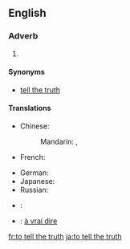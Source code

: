==English==

===Adverb===
{{infl|en|adverb|head=to [[tell]] [[the]] [[truth]]}}

# {{idiom}} {{non-gloss definition|An attestation to the truthfulness and frankness of an associated statement}}

====Synonyms====
* {{sense|attestation}} [[tell the truth]]

====Translations====
{{trans-top|attestation of truthfulness and frankness}}
* Chinese:
*: Mandarin: {{t|zh|老實說|sc=Hani}},  {{t|zh|老实说|tr=lǎoshishuō|sc=Hani}}
* French: {{t|fr|à vrai dire}}
{{trans-mid}}
* German: {{t|de|um die Wahrheit zu sagen}}
* Japanese: {{t|ja|実を言えば|tr=じつをいえば, jitsu-o ieba|sc=Jpan}}
* Russian: {{t|ru|по правде говоря|tr=po právde govorjá|sc=Cyrl}}
{{trans-bottom}}

{{checktrans-top}}
* {{ttbc|Esperanto}}: {{t-|eo|verdire|xs=Esperanto}}
{{trans-mid}}
* {{ttbc|French}}: [[à vrai dire]]
{{trans-bottom}}

[[fr:to tell the truth]]
[[ja:to tell the truth]]